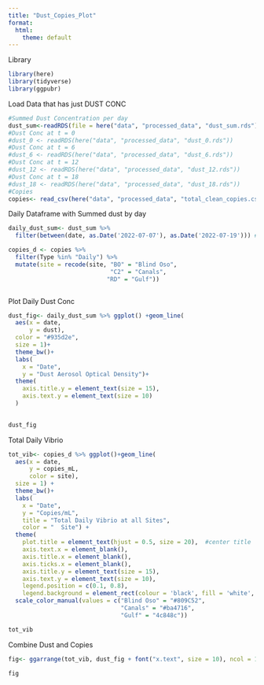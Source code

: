 ```yaml
---
title: "Dust_Copies_Plot"
format:
  html:
    theme: default
---
```


Library
```r
library(here)
library(tidyverse)
library(ggpubr)
```

Load Data that has just DUST CONC
```r
#Summed Dust Concentration per day
dust_sum<-readRDS(file = here("data", "processed_data", "dust_sum.rds")) 
#Dust Conc at t = 0
#dust_0 <- readRDS(here("data", "processed_data", "dust_0.rds"))
#Dust Conc at t = 6
#dust_6 <- readRDS(here("data", "processed_data", "dust_6.rds"))
#Dust Conc at t = 12
#dust_12 <- readRDS(here("data", "processed_data", "dust_12.rds"))
#Dust Conc at t = 18
#dust_18 <- readRDS(here("data", "processed_data", "dust_18.rds"))
#Copies 
copies<- read_csv(here("data", "processed_data", "total_clean_copies.csv")) 
```

Daily Dataframe with Summed dust by day
```r
daily_dust_sum<- dust_sum %>%
  filter(between(date, as.Date('2022-07-07'), as.Date('2022-07-19'))) #We do not have copies_mL for 2022-07-10

copies_d <- copies %>%
  filter(Type %in% "Daily") %>%
  mutate(site = recode(site, "BO" = "Blind Oso",
                             "C2" = "Canals",
                            "RD" = "Gulf"))



```


Plot Daily Dust Conc
```r
dust_fig<- daily_dust_sum %>% ggplot() +geom_line(
  aes(x = date,
      y = dust),
  color = "#935d2e",
  size = 1)+
  theme_bw()+
  labs(
    x = "Date",
    y = "Dust Aerosol Optical Density")+
  theme(
    axis.title.y = element_text(size = 15),
    axis.text.y = element_text(size = 10)
  )
  

dust_fig
```


Total Daily Vibrio
```r
tot_vib<- copies_d %>% ggplot()+geom_line(
  aes(x = date,
      y = copies_mL,
      color = site),
  size = 1) +
  theme_bw()+
  labs(
    x = "Date",
    y = "Copies/mL",
    title = "Total Daily Vibrio at all Sites",
    color = "  Site") +
  theme(
    plot.title = element_text(hjust = 0.5, size = 20),  #center title
    axis.text.x = element_blank(),
    axis.title.x = element_blank(),
    axis.ticks.x = element_blank(),
    axis.title.y = element_text(size = 15),
    axis.text.y = element_text(size = 10),
    legend.position = c(0.1, 0.8),
    legend.background = element_rect(colour = 'black', fill = 'white', linetype='solid')) + #Moves legend onto plot 
  scale_color_manual(values = c("Blind Oso" = "#809C52",
                                "Canals" = "#ba4716",
                                "Gulf" = "4c848c"))

tot_vib
```

Combine Dust and Copies
```r
fig<- ggarrange(tot_vib, dust_fig + font("x.text", size = 10), ncol = 1, nrow = 2,align = "v")

fig
```

